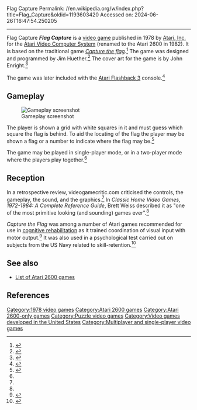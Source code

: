 Flag Capture
Permalink: //en.wikipedia.org/w/index.php?title=Flag_Capture&oldid=1193603420
Accessed on: 2024-06-26T16:47:54.250205



------
Flag Capture
{{short description|1978 video game}}
{{Infobox video game
|title = Flag Capture
|image = Flag Capture Cartridge Cover.jpg
|developer = [[Atari, Inc.]]
|publisher = Atari, Inc.
|designer = Jim Huether
|platforms = [[Atari 2600]]
|released = {{vgrelease|NA|1978}}
|genre = [[Puzzle video game|Puzzle]]
|modes = [[Single-player]], [[multiplayer]]
}}
'''''Flag Capture''''' is a [[video game]] published in 1978 by [[Atari, Inc.]] for the [[Atari 2600|Atari Video Computer System]] (renamed to the Atari 2600 in 1982). It is based on the traditional game ''[[Capture the flag]]''.<ref name="Classic Home Video Games">{{cite book |last1=Weiss |first1=Brett |title=Classic Home Video Games, 1972-1984: A Complete Reference Guide |date=2011 |publisher=McFarland |isbn=978-0786487554 |pages=45 |url=https://books.google.com/books?id=BzxTtml8Jq4C&q=%22Human+Cannonball%22&pg=PA42 |accessdate=8 August 2019}}</ref> The game was designed and programmed by Jim Huether.<ref>{{cite web |title=Flag Capture |url=https://www.giantbomb.com/flag-capture/3030-13981/ |website=Giant Bomb |accessdate=4 September 2019}}</ref> The cover art for the game is by John Enright.<ref name="Art Of Atari">{{cite book |last1=Lapetino |first1=Tim |title=Art Of Atari |date=2016 |publisher=Dynamite Entertainment |isbn=978-1524101060 |page=80 |url=https://books.google.com/books?id=Z50oDAAAQBAJ&q=%22flag+capture%22&pg=PA80 |accessdate=2 September 2019}}</ref>

The game was later included with the [[Atari Flashback 3]] console.<ref>{{cite news |last1=Purchese |first1=Robert |title=Atari Flashback 3 console: 60 games, £50 |url=https://www.eurogamer.net/articles/2011-09-07-atari-flashback-3-console-60-games-GBP50 |accessdate=4 September 2019 |work=Eurogamer |date=7 September 2011}}</ref>

==Gameplay==

[[File:Flag Capture Atari 2600.jpg|thumb|left|Gameplay screenshot]]

The player is shown a grid with white squares in it and must guess which square the flag is behind. To aid the locating of the flag the player may be shown a flag or a number to indicate where the flag may be.<ref name="Video Game Critic">{{cite web |title=Atari 2600 Reviews 2600 - F |url=https://videogamecritic.com/2600ff.htm |website=Videogamecritic.com |accessdate=4 September 2019}}</ref>

The game may be played in single-player mode, or in a two-player mode where the players play together.<ref name="Classic Home Video Games" />

==Reception==
In a retrospective review, videogamecritic.com criticised the controls, the gameplay, the sound, and the graphics.<ref name="Video Game Critic" /> In ''Classic Home Video Games, 1972-1984: A Complete Reference Guide'', Brett Weiss described it as "one of the most primitive looking (and sounding) games ever".<ref name="Classic Home Video Games" />

''Capture the Flag'' was among a number of Atari games recommended{{By whom|date=March 2021}} for use in [[cognitive rehabilitation]] as it trained coordination of visual input with motor output.<ref>{{cite book |last1=Trexler |first1=Lance E. |title=Cognitive Rehabilitation: Conceptualization and Intervention |date=2012 |publisher=Springer Science & Business Media |isbn=978-1468442502 |page=267 |url=https://books.google.com/books?id=KiiSBgAAQBAJ&q=%22flag+capture%22+%22Atari%22&pg=PA267 |accessdate=4 September 2019}}</ref> It was also used in a psychological test carried out on subjects from the US Navy related to skill-retention.<ref>{{cite journal |last1=Jones |first1=Marshall B. |title=Videogames as psychological tests |journal=Simulation & Games |date=1 June 1984 |volume=15 |issue=2 |pages=131–157 |doi=10.1177/0037550084152001 |s2cid=144310140 }}</ref>

==See also==
*[[List of Atari 2600 games]]

{{Portal|Video games|1970s}}

==References==
{{reflist}}

{{DEFAULTSORT:Flag Capture}}
[[Category:1978 video games]]
[[Category:Atari 2600 games]]
[[Category:Atari 2600-only games]]
[[Category:Puzzle video games]]
[[Category:Video games developed in the United States]]
[[Category:Multiplayer and single-player video games]]


{{atari-console-stub}}
{{action-videogame-stub}}